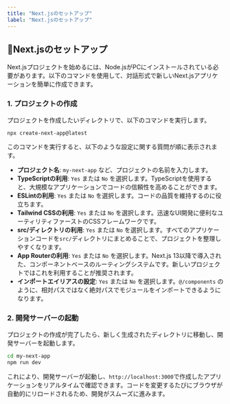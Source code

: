 ```yaml
---
title: "Next.jsのセットアップ"
label: "Next.jsのセットアップ"
---
```


## 🚀Next.jsのセットアップ

Next.jsプロジェクトを始めるには、Node.jsがPCにインストールされている必要があります。以下のコマンドを使用して、対話形式で新しいNext.jsアプリケーションを簡単に作成できます。

### 1. プロジェクトの作成

プロジェクトを作成したいディレクトリで、以下のコマンドを実行します。

```bash
npx create-next-app@latest
```

このコマンドを実行すると、以下のような設定に関する質問が順に表示されます。

- **プロジェクト名**: `my-next-app` など、プロジェクトの名前を入力します。
- **TypeScriptの利用**: `Yes` または `No` を選択します。TypeScriptを使用すると、大規模なアプリケーションでコードの信頼性を高めることができます。
- **ESLintの利用**: `Yes` または `No` を選択します。コードの品質を維持するのに役立ちます。
- **Tailwind CSSの利用**: `Yes` または `No` を選択します。迅速なUI開発に便利なユーティリティファーストのCSSフレームワークです。
- **src/ディレクトリの利用**: `Yes` または `No` を選択します。すべてのアプリケーションコードを`src/`ディレクトリにまとめることで、プロジェクトを整理しやすくなります。
- **App Routerの利用**: `Yes` または `No` を選択します。Next.js 13以降で導入された、コンポーネントベースのルーティングシステムです。新しいプロジェクトではこれを利用することが推奨されます。
- **インポートエイリアスの設定**: `Yes` または `No` を選択します。`@/components` のように、相対パスではなく絶対パスでモジュールをインポートできるようになります。

### 2. 開発サーバーの起動

プロジェクトの作成が完了したら、新しく生成されたディレクトリに移動し、開発サーバーを起動します。

```bash
cd my-next-app
npm run dev
```

これにより、開発サーバーが起動し、`http://localhost:3000`で作成したアプリケーションをリアルタイムで確認できます。コードを変更するたびにブラウザが自動的にリロードされるため、開発がスムーズに進みます。
